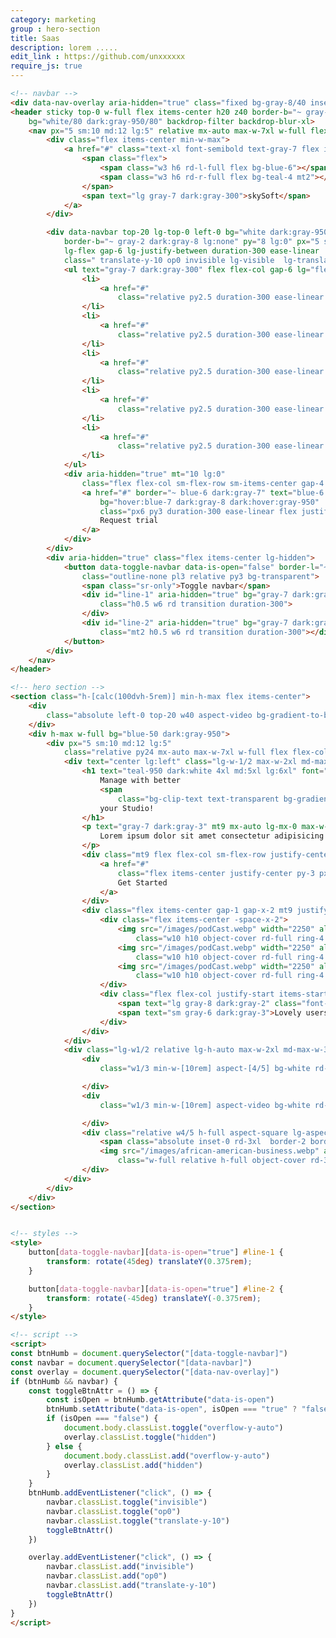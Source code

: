 ```yaml
---
category: marketing
group : hero-section
title: Saas
description: lorem .....
edit_link : https://github.com/unxxxxxx
require_js: true
---
```


```html
<!-- navbar -->
<div data-nav-overlay aria-hidden="true" class="fixed bg-gray-8/40 inset-0 z30 hidden lg-hidden"></div>
<header sticky top-0 w-full flex items-center h20 z40 border-b="~ gray-1 dark:gray-9"
    bg="white/80 dark:gray-950/80" backdrop-filter backdrop-blur-xl>
    <nav px="5 sm:10 md:12 lg:5" relative mx-auto max-w-7xl w-full flex gap-x-5 justify-between items-center>
        <div class="flex items-center min-w-max">
            <a href="#" class="text-xl font-semibold text-gray-7 flex items-center gap-x-2">
                <span class="flex">
                    <span class="w3 h6 rd-l-full flex bg-blue-6"></span>
                    <span class="w3 h6 rd-r-full flex bg-teal-4 mt2"></span>
                </span>
                <span text="lg gray-7 dark:gray-300">skySoft</span>
            </a>
        </div>

        <div data-navbar top-20 lg-top-0 left-0 bg="white dark:gray-950 lg:transparent"
            border-b="~ gray-2 dark:gray-8 lg:none" py="8 lg:0" px="5 sm:10 md:12 lg:0" w-full fixed lg-relative
            lg-flex gap-6 lg-justify-between duration-300 ease-linear
            class=" translate-y-10 op0 invisible lg-visible  lg-translate-y-0 lg-op100">
            <ul text="gray-7 dark:gray-300" flex flex-col gap-6 lg="flex-row items-center w-full justify-center">
                <li>
                    <a href="#"
                        class="relative py2.5 duration-300 ease-linear hover-text-blue-6">Solutions</a>
                </li>
                <li>
                    <a href="#"
                        class="relative py2.5 duration-300 ease-linear hover-text-blue-6">Company</a>
                </li>
                <li>
                    <a href="#"
                        class="relative py2.5 duration-300 ease-linear hover-text-blue-6">Plateform</a>
                </li>
                <li>
                    <a href="#"
                        class="relative py2.5 duration-300 ease-linear hover-text-blue-6">Resources</a>
                </li>
                <li>
                    <a href="#"
                        class="relative py2.5 duration-300 ease-linear hover-text-blue-6">Contact</a>
                </li>
            </ul>
            <div aria-hidden="true" mt="10 lg:0"
                class="flex flex-col sm-flex-row sm-items-center gap-4 lg-min-w-max">
                <a href="#" border="~ blue-6 dark:gray-7" text="blue-6 hover:white dark:white"
                    bg="hover:blue-7 dark:gray-8 dark:hover:gray-950"
                    class="px6 py3 duration-300 ease-linear flex justify-center w-full sm-w-auto rd-full">
                    Request trial
                </a>
            </div>
        </div>
        <div aria-hidden="true" class="flex items-center lg-hidden">
            <button data-toggle-navbar data-is-open="false" border-l="~ gray-3 dark:gray-7"
                class="outline-none pl3 relative py3 bg-transparent">
                <span class="sr-only">Toggle navbar</span>
                <div id="line-1" aria-hidden="true" bg="gray-7 dark:gray-3"
                    class="h0.5 w6 rd transition duration-300">
                </div>
                <div id="line-2" aria-hidden="true" bg="gray-7 dark:gray-3"
                    class="mt2 h0.5 w6 rd transition duration-300"></div>
            </button>
        </div>
    </nav>
</header>

<!-- hero section -->
<section class="h-[calc(100dvh-5rem)] min-h-max flex items-center">
    <div
        class="absolute left-0 top-20 w40 aspect-video bg-gradient-to-br from-blue-6 to-sky-400 rd-full blur-3xl op60">
    </div>
    <div h-max w-full bg="blue-50 dark:gray-950">
        <div px="5 sm:10 md:12 lg:5"
            class="relative py24 mx-auto max-w-7xl w-full flex flex-col lg-flex-row lg-items-stretch gap-10">
            <div text="center lg:left" class="lg-w-1/2 max-w-2xl md-max-w-3xl mx-auto ">
                <h1 text="teal-950 dark:white 4xl md:5xl lg:6xl" font="semibold display">
                    Manage with better
                    <span
                        class="bg-clip-text text-transparent bg-gradient-to-br from-teal-6 to-blue-6">experience</span>
                    your Studio!
                </h1>
                <p text="gray-7 dark:gray-3" mt9 mx-auto lg-mx-0 max-w-xl>
                    Lorem ipsum dolor sit amet consectetur adipisicing elit. Illum, beatae omnis ipsa magnam neque ut
                </p>
                <div class="mt9 flex flex-col sm-flex-row justify-center lg-justify-start gap-4">
                    <a href="#"
                        class="flex items-center justify-center py-3 px-6 shadow-lg bg-blue-6 transition ease-linear hover-bg-blue-8 active-bg-blue-7 text-white rd-full">
                        Get Started
                    </a>
                </div>
                <div class="flex items-center gap-1 gap-x-2 mt9 justify-center lg-justify-start py5">
                    <div class="flex items-center -space-x-2">
                        <img src="/images/podCast.webp" width="2250" alt="listener avatar"
                            class="w10 h10 object-cover rd-full ring-4 ring-white dark-ring-gray-950">
                        <img src="/images/podCast.webp" width="2250" alt="listener avatar"
                            class="w10 h10 object-cover rd-full ring-4 ring-white dark-ring-gray-950">
                        <img src="/images/podCast.webp" width="2250" alt="listener avatar"
                            class="w10 h10 object-cover rd-full ring-4 ring-white dark-ring-gray-950">
                    </div>
                    <div class="flex flex-col justify-start items-start ">
                        <span text="lg gray-8 dark:gray-2" class="font-semibold">+12k</span>
                        <span text="sm gray-6 dark:gray-3">Lovely users</span>
                    </div>
                </div>
            </div>
            <div class="lg-w1/2 relative lg-h-auto max-w-2xl md-max-w-3xl mx-auto hidden md-flex justify-end">
                <div
                    class="w1/3 min-w-[10rem] aspect-[4/5] bg-white rd-3xl border border-gray-2 absolute left-7 -top-10 z10">

                </div>
                <div
                    class="w1/3 min-w-[10rem] aspect-video bg-white rd-3xl border border-gray-2 absolute left-0 -bottom-10 z10">

                </div>
                <div class="relative w4/5 h-full aspect-square lg-aspect-auto">
                    <span class="absolute inset-0 rd-3xl  border-2 border-dashed border-blue-6 flex rotate-6"></span>
                    <img src="/images/african-american-business.webp" alt="sidebiew image"
                        class="w-full relative h-full object-cover rd-3xl">
                </div>
            </div>
        </div>
    </div>
</section>


<!-- styles -->
<style>
    button[data-toggle-navbar][data-is-open="true"] #line-1 {
        transform: rotate(45deg) translateY(0.375rem);
    }

    button[data-toggle-navbar][data-is-open="true"] #line-2 {
        transform: rotate(-45deg) translateY(-0.375rem);
    }
</style>

<!-- script -->
<script>
const btnHumb = document.querySelector("[data-toggle-navbar]")
const navbar = document.querySelector("[data-navbar]")
const overlay = document.querySelector("[data-nav-overlay]")
if (btnHumb && navbar) {
    const toggleBtnAttr = () => {
        const isOpen = btnHumb.getAttribute("data-is-open")
        btnHumb.setAttribute("data-is-open", isOpen === "true" ? "false" : "true")
        if (isOpen === "false") {
            document.body.classList.toggle("overflow-y-auto")
            overlay.classList.toggle("hidden")
        } else {
            document.body.classList.add("overflow-y-auto")
            overlay.classList.add("hidden")
        }
    }
    btnHumb.addEventListener("click", () => {
        navbar.classList.toggle("invisible")
        navbar.classList.toggle("op0")
        navbar.classList.toggle("translate-y-10")
        toggleBtnAttr()
    })

    overlay.addEventListener("click", () => {
        navbar.classList.add("invisible")
        navbar.classList.add("op0")
        navbar.classList.add("translate-y-10")
        toggleBtnAttr()
    })
}
</script>
```
